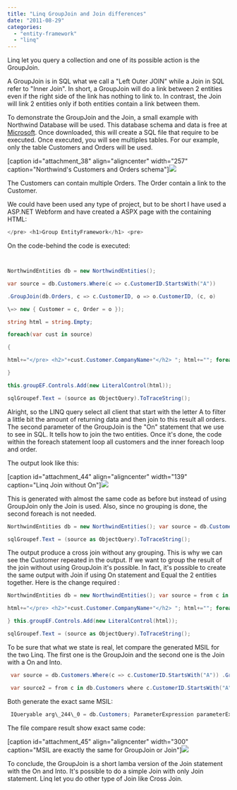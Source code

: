 ```yaml
---
title: "Linq GroupJoin and Join differences"
date: "2011-08-29"
categories: 
  - "entity-framework"
  - "linq"
---
```


Linq let you query a collection and one of its possible action is the GroupJoin.

A GroupJoin is in SQL what we call a "Left Outer JOIN" while a Join in SQL refer to "Inner Join". In short, a GroupJoin will do a link between 2 entities even if the right side of the link has nothing to link to. In contrast, the Join will link 2 entities only if both entities contain a link between them.

To demonstrate the GroupJoin and the Join, a small example with Northwind Database will be used. This database schema and data is free at [Microsoft](http://www.microsoft.com/download/en/details.aspx?id=23654 "Microsoft's Northwind database"). Once downloaded, this will create a SQL file that require to be executed. Once executed, you will see multiples tables. For our example, only the table Customers and Orders will be used.

[caption id="attachment\_38" align="aligncenter" width="257" caption="Northwind's Customers and Orders schema"]![](images/customersandordersNorthwind-257x300.png)

The Customers can contain multiple Orders. The Order contain a link to the Customer.

We could have been used any type of project, but to be short I have used a ASP.NET Webform and have created a ASPX page with the containing HTML:


```csharp
</pre> <h1>Group EntityFramework</h1> <pre> 
```

On the code-behind the code is executed:


```csharp


NorthwindEntities db = new NorthwindEntities();

var source = db.Customers.Where(c => c.CustomerID.StartsWith("A"))

.GroupJoin(db.Orders, c => c.CustomerID, o => o.CustomerID, (c, o)

\=> new { Customer = c, Order = o });

string html = string.Empty;

foreach(var cust in source)

{

html+="</pre> <h2>"+cust.Customer.CompanyName+"</h2> "; html+=""; foreach (var order in cust.Order) { html+=""; } html += " <table> <tbody> <tr> <th>Order id</th> <th>Order date</th> </tr> <tr> <td>" + order.OrderID + "</td> <td>"+order.OrderDate+"</td> </tr> </tbody> </table> <pre>";

}

this.groupEF.Controls.Add(new LiteralControl(html));

sqlGroupef.Text = (source as ObjectQuery).ToTraceString();


```

Alright, so the LINQ query select all client that start with the letter A to filter a little bit the amount of returning data and then join to this result all orders. The second parameter of the GroupJoin is the "On" statement that we use to see in SQL. It tells how to join the two entities. Once it's done, the code within the foreach statement loop all customers and the inner foreach loop and order.

The output look like this:

[caption id="attachment\_44" align="aligncenter" width="139" caption="Linq Join without On"]![](images/join-139x300.png)

This is generated with almost the same code as before but instead of using GroupJoin only the Join is used. Also, since no grouping is done, the second foreach is not needed.

```csharp
NorthwindEntities db = new NorthwindEntities(); var source = db.Customers.Where(c => c.CustomerID.StartsWith("A")) .Join(db.Orders, c => c.CustomerID, o => o.CustomerID, (c, o) => new { Customer = c, Order = o }); string html = string.Empty; foreach(var cust in source) { html+="</pre> <h2>"+cust.Customer.CompanyName+"</h2> "; html+=""; html+=""; html+=" <table> <tbody> <tr> <th>Order id</th> <th>Order date</th> </tr> <tr> <td>" + cust.Order.OrderID + "</td> <td>"+ cust.Order.OrderDate+"</td> </tr> </tbody> </table> <pre> "; } this.groupEF.Controls.Add(new LiteralControl(html));

sqlGroupef.Text = (source as ObjectQuery).ToTraceString(); 
```

The output produce a cross join without any grouping. This is why we can see the Customer repeated in the output. If we want to group the result of the join without using GroupJoin it's possible. In fact, it's possible to create the same output with Join if using On statement and Equal the 2 entities together. Here is the change required :

```csharp
NorthwindEntities db = new NorthwindEntities(); var source = from c in db.Customers where c.CustomerID.StartsWith("A") join o in db.Orders on c.CustomerID equals o.CustomerID into g select new { Customer = c, Order = g }; string html = string.Empty; foreach(var cust in source) {

html+="</pre> <h2>"+cust.Customer.CompanyName+"</h2> "; html+=""; foreach (var order in cust.Order) { html+=""; } html += " <table> <tbody> <tr> <th>Order id</th> <th>Order date</th> </tr> <tr> <td>" + order.OrderID + "</td> <td>"+ order.OrderDate+"</td> </tr> </tbody> </table> <pre> ";

} this.groupEF.Controls.Add(new LiteralControl(html));

sqlGroupef.Text = (source as ObjectQuery).ToTraceString(); 
```

To be sure that what we state is real, let compare the generated MSIL for the two Linq. The first one is the GroupJoin and the second one is the Join with a On and Into.


```csharp
 var source = db.Customers.Where(c => c.CustomerID.StartsWith("A")) .GroupJoin(db.Orders, c => c.CustomerID, o => o.CustomerID, (c, o) => new { Customer = c, Order = o }); 
``` 
```csharp
 var source2 = from c in db.Customers where c.CustomerID.StartsWith("A") join o in db.Orders on c.CustomerID equals o.CustomerID into g select new { Customer = c, Order = g }; 
```

Both generate the exact same MSIL:


```csharp
 IQueryable arg\_244\_0 = db.Customers; ParameterExpression parameterExpression = Expression.Parameter(typeof(Customers), "c"); IQueryable arg\_381\_0 = arg\_244\_0.Where(Expression.Lambda>(Expression.Call(Expression.Property(parameterExpression, (MethodInfo)MethodBase.GetMethodFromHandle(ldtoken(get\_CustomerID()))), (MethodInfo)MethodBase.GetMethodFromHandle(ldtoken(StartsWith())), new Expression[] { Expression.Constant("A", typeof(string)) }), new ParameterExpression[] { parameterExpression })); IEnumerable arg\_381\_1 = db.Orders; parameterExpression = Expression.Parameter(typeof(Customers), "c"); Expression> arg\_381\_2 = Expression.Lambda>(Expression.Property(parameterExpression, (MethodInfo)MethodBase.GetMethodFromHandle(ldtoken(get\_CustomerID()))), new ParameterExpression[] { parameterExpression }); parameterExpression = Expression.Parameter(typeof(Orders), "o"); Expression> arg\_381\_3 = Expression.Lambda>(Expression.Property(parameterExpression, (MethodInfo)MethodBase.GetMethodFromHandle(ldtoken(get\_CustomerID()))), new ParameterExpression[] { parameterExpression }); parameterExpression = Expression.Parameter(typeof(Customers), "c"); ParameterExpression parameterExpression2 = Expression.Parameter(typeof(IEnumerable), "o"); var source = arg\_381\_0.GroupJoin(arg\_381\_1, arg\_381\_2, arg\_381\_3, Expression.Lambda(Expression.New((ConstructorInfo)MethodBase.GetMethodFromHandle(ldtoken(.ctor()), typeof(<>f\_\_AnonymousType0>).TypeHandle), new Expression[] { parameterExpression, parameterExpression2 }, new MethodInfo[] { (MethodInfo)MethodBase.GetMethodFromHandle(ldtoken(get\_Customer()), typeof(<>f\_\_AnonymousType0>).TypeHandle), (MethodInfo)MethodBase.GetMethodFromHandle(ldtoken(get\_Order()), typeof(<>f\_\_AnonymousType0>).TypeHandle) }), new ParameterExpression[] { parameterExpression, parameterExpression2 })); 
```

The file compare result show exact same code:

[caption id="attachment\_45" align="aligncenter" width="300" caption="MSIL are exactly the same for GroupJoin or Join"]![](images/filematch-300x164.png)

To conclude, the GroupJoin is a short lamba version of the Join statement with the On and Into. It's possible to do a simple Join with only Join statement. Linq let you do other type of Join like Cross Join.
